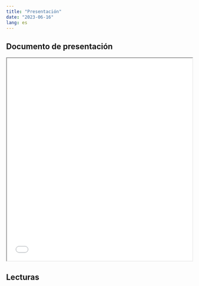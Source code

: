 ```yaml
---
title: "Presentación"
date: "2023-06-16"
lang: es
---
```


## Documento de presentación


<iframe src=/slides/09-clase9/Semana3.pdf height="550" width=100% allowfullscreen="true">
</iframe> 




## Lecturas

